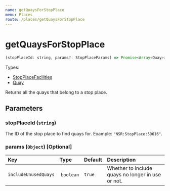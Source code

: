 ```yaml
---
name: getQuaysForStopPlace
menu: Places
route: /places/getQuaysForStopPlace
---
```


# getQuaysForStopPlace

```javascript
(stopPlaceId: string, params?: StopPlaceParams) => Promise<Array<Quay>>
```

Types:
* [StopPlaceFacilities](flow-types/StopPlace.js)
* [Quay](flow-types/Quay.js)

Returns all the quays that belong to a stop place.

## Parameters

### stopPlaceId (`string`)
The ID of the stop place to find quays for. Example: `"NSR:StopPlace:59616"`.

### params (`Object`) [Optional]

| Key                      | Type           | Default      | Description |
|:-------------------------|:---------------|:-------------|:------------|
| `includeUnusedQuays`     | `boolean`      | `true`       | Whether to include quays no longer in use or not. |
